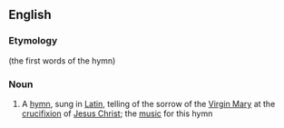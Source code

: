 ==English==

===Etymology===
{{bor|en|la|[[stabat]] [[mater]]||the mother was standing|withtext=1}} (the first words of the hymn)

===Noun===
{{wikipedia|Stabat Mater}}
{{en-noun}}

# {{lb|en|music}} A [[hymn]], sung in [[Latin]], telling of the sorrow of the [[Virgin Mary]] at the [[crucifixion]] of [[Jesus Christ]]; the [[music]] for this hymn